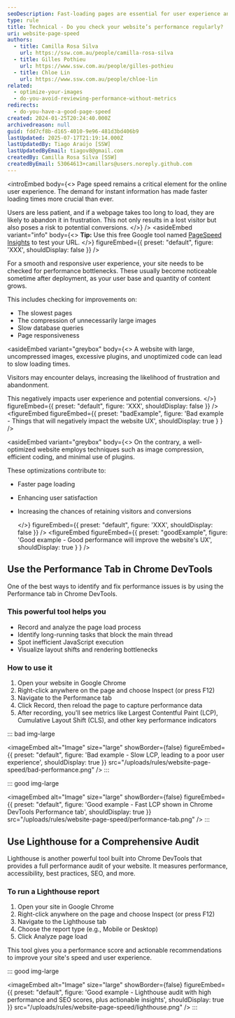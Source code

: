```yaml
---
seoDescription: Fast-loading pages are essential for user experience and conversions—slow websites lead to frustration, higher bounce rates, and lost opportunities.
type: rule
title: Technical - Do you check your website’s performance regularly?
uri: website-page-speed
authors:
  - title: Camilla Rosa Silva
    url: https://ssw.com.au/people/camilla-rosa-silva
  - title: Gilles Pothieu
    url: https://www.ssw.com.au/people/gilles-pothieu
  - title: Chloe Lin
    url: https://www.ssw.com.au/people/chloe-lin
related:
  - optimize-your-images
  - do-you-avoid-reviewing-performance-without-metrics
redirects:
  - do-you-have-a-good-page-speed
created: 2024-01-25T20:24:40.000Z
archivedreason: null
guid: fdd7cf8b-d165-4010-9e96-481d3bd406b9
lastUpdated: 2025-07-17T21:19:14.000Z
lastUpdatedBy: Tiago Araújo [SSW]
lastUpdatedByEmail: tiagov8@gmail.com
createdBy: Camilla Rosa Silva [SSW]
createdByEmail: 53064613+camillars@users.noreply.github.com
---
```


<introEmbed
  body={<>
Page speed remains a critical element for the online user experience. The demand for instant information has made faster loading times more crucial than ever.

Users are less patient, and if a webpage takes too long to load, they are likely to abandon it in frustration. This not only results in a lost visitor but also poses a risk to potential conversions.
  </>}
/>
<asideEmbed
  variant="info"
  body={<>
    **Tip:** Use this free Google tool named [PageSpeed Insights](https://developers.google.com/speed/pagespeed/insights/) to test your URL.
  </>}
  figureEmbed={{
    preset: "default",
    figure: 'XXX',
    shouldDisplay: false
  }}
/>

For a smooth and responsive user experience, your site needs to be checked for performance bottlenecks. These usually become noticeable sometime after deployment, as your user base and quantity of content grows.

This includes checking for improvements on:

* The slowest pages
* The compression of unnecessarily large images
* Slow database queries
* Page responsiveness

<asideEmbed
  variant="greybox"
  body={<>
    A website with large, uncompressed images, excessive plugins, and unoptimized code can lead to slow loading times.

Visitors may encounter delays, increasing the likelihood of frustration and abandonment.

This negatively impacts user experience and potential conversions.
  </>}
  figureEmbed={{
    preset: "default",
    figure: 'XXX',
    shouldDisplay: false
  }}
/>
<figureEmbed figureEmbed={{
  preset: "badExample",
  figure: 'Bad example - Things that will negatively impact the website UX',
  shouldDisplay: true
} } />


<asideEmbed
  variant="greybox"
  body={<>
    On the contrary, a well-optimized website employs techniques such as image compression, efficient coding, and minimal use of plugins.

These optimizations contribute to:

* Faster page loading
* Enhancing user satisfaction
* Increasing the chances of retaining visitors and conversions

  </>}
  figureEmbed={{
    preset: "default",
    figure: 'XXX',
    shouldDisplay: false
  }}
/>
<figureEmbed figureEmbed={{
  preset: "goodExample",
  figure: 'Good example - Good performance will improve the website\'s UX',
  shouldDisplay: true
} } />


<youtubeEmbed url="https://www.youtube.com/watch?v=wM7pc8lJxvE" description="Video: Performance - Speeding Up Websites e.g. TinaCMS⚡️ (4 min)" />

## Use the Performance Tab in Chrome DevTools

One of the best ways to identify and fix performance issues is by using the Performance tab in Chrome DevTools.

### This powerful tool helps you

* Record and analyze the page load process
* Identify long-running tasks that block the main thread
* Spot inefficient JavaScript execution
* Visualize layout shifts and rendering bottlenecks

### How to use it

1. Open your website in Google Chrome
2. Right-click anywhere on the page and choose Inspect (or press F12)
3. Navigate to the Performance tab
4. Click Record, then reload the page to capture performance data
5. After recording, you'll see metrics like Largest Contentful Paint (LCP), Cumulative Layout Shift (CLS), and other key performance indicators

::: bad img-large

<imageEmbed
  alt="Image"
  size="large"
  showBorder={false}
  figureEmbed={{
    preset: "default",
    figure: 'Bad example - Slow LCP, leading to a poor user experience',
    shouldDisplay: true
  }}
  src="/uploads/rules/website-page-speed/bad-performance.png"
/>
:::

::: good img-large

<imageEmbed
  alt="Image"
  size="large"
  showBorder={false}
  figureEmbed={{
    preset: "default",
    figure: 'Good example - Fast LCP shown in Chrome DevTools Performance tab',
    shouldDisplay: true
  }}
  src="/uploads/rules/website-page-speed/performance-tab.png"
/>
:::

## Use Lighthouse for a Comprehensive Audit

Lighthouse is another powerful tool built into Chrome DevTools that provides a full performance audit of your website. It measures performance, accessibility, best practices, SEO, and more.

### To run a Lighthouse report

1. Open your site in Google Chrome
2. Right-click anywhere on the page and choose Inspect (or press F12)
3. Navigate to the Lighthouse tab
4. Choose the report type (e.g., Mobile or Desktop)
5. Click Analyze page load

This tool gives you a performance score and actionable recommendations to improve your site's speed and user experience.

::: good img-large

<imageEmbed
  alt="Image"
  size="large"
  showBorder={false}
  figureEmbed={{
    preset: "default",
    figure: 'Good example - Lighthouse audit with high performance and SEO scores, plus actionable insights',
    shouldDisplay: true
  }}
  src="/uploads/rules/website-page-speed/lighthouse.png"
/>
:::
